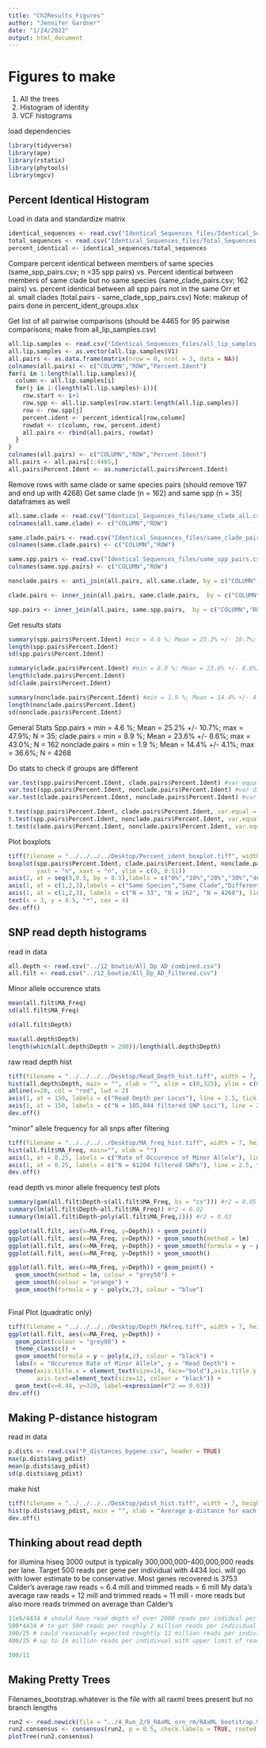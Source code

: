 ```yaml
---
title: "Ch2Results_Figures"
author: "Jennifer Gardner"
date: "1/24/2022"
output: html_document
---
```

# Figures to make
  1. All the trees
  2. Histogram of identity
  3. VCF histograms


load dependencies
```r
library(tidyverse)
library(ape)
library(rstatix)
library(phytools)
library(mgcv)
```


## Percent Identical Histogram
Load in data and standardize matrix
```r
identical_sequences <- read.csv("Identical_Sequences_files/Identical_Sequences.csv", row.names = 1)
total_sequences <- read.csv("Identical_Sequences_files/Total_Sequences.csv", row.names = 1)
percent_identical <- identical_sequences/total_sequences
```

Compare percent identical between members of same species (same_spp_pairs.csv; n =35 spp pairs) vs.
Percent identical between members of same clade but no same species (same_clade_pairs.csv; 162 pairs) vs.
percent identical between all spp pairs not in the same Orr et al. small clades (total.pairs - same_clade_spp_pairs.csv)
  Note: makeup of pairs done in percent_ident_groups.xlsx
  
Get list of all pairwise comparisons (should be 4465 for 95 pairwise comparisons; make from all_lip_samples.csv)
```r
all.lip.samples <- read.csv("Identical_Sequences_files/all_lip_samples.csv", header = FALSE)
all.lip.samples <- as.vector(all.lip.samples$V1)
all.pairs <- as.data.frame(matrix(nrow = 0, ncol = 3, data = NA))
colnames(all.pairs) <- c("COLUMN","ROW","Percent.Ident")
for(i in 1:length(all.lip.samples)){
  column <- all.lip.samples[i]
  for(j in 1:(length(all.lip.samples)-i)){
    row.start <- i+1
    row.spp <- all.lip.samples[row.start:length(all.lip.samples)]
    row <- row.spp[j]
    percent.ident <- percent_identical[row,column]
    rowdat <- c(column, row, percent.ident)
    all.pairs <- rbind(all.pairs, rowdat)
  }
}
colnames(all.pairs) <- c("COLUMN","ROW","Percent.Ident")
all.pairs <- all.pairs[1:4465,]
all.pairs$Percent.Ident <- as.numeric(all.pairs$Percent.Ident)
```

Remove rows with same clade or same species pairs (should remove 197 and end up with 4268)
Get same clade (n = 162) and same spp (n = 35) dataframes as well
```r
all.same.clade <- read.csv("Identical_Sequences_files/same_clade_all.csv", header = FALSE)
colnames(all.same.clade) <- c("COLUMN","ROW")

same.clade.pairs <- read.csv("Identical_Sequences_files/same_clade_pairs.csv", header = FALSE)
colnames(same.clade.pairs) <- c("COLUMN","ROW")

same.spp.pairs <- read.csv("Identical_Sequences_files/same_spp_pairs.csv", header = FALSE)
colnames(same.spp.pairs) <- c("COLUMN","ROW")

nonclade.pairs <- anti_join(all.pairs, all.same.clade, by = c("COLUMN","ROW"))

clade.pairs <- inner_join(all.pairs, same.clade.pairs,  by = c("COLUMN","ROW"))

spp.pairs <- inner_join(all.pairs, same.spp.pairs,  by = c("COLUMN","ROW"))
```

Get results stats
```r
summary(spp.pairs$Percent.Ident) #min = 4.6 %; Mean = 25.2% +/- 10.7%; max = 47.9%; N = 35;
length(spp.pairs$Percent.Ident)
sd(spp.pairs$Percent.Ident)

summary(clade.pairs$Percent.Ident) #min = 8.9 %; Mean = 23.6% +/- 8.6%; max = 43.0%; N = 162;
length(clade.pairs$Percent.Ident)
sd(clade.pairs$Percent.Ident)

summary(nonclade.pairs$Percent.Ident) #min = 1.9 %; Mean = 14.4% +/- 4.1%; max = 36.6%; N = 4268;
length(nonclade.pairs$Percent.Ident)
sd(nonclade.pairs$Percent.Ident)

```

General Stats
Spp.pairs = min = 4.6 %; Mean = 25.2% +/- 10.7%; max = 47.9%; N = 35;
clade.pairs = min = 8.9 %; Mean = 23.6% +/- 8.6%; max = 43.0%; N = 162
nonclade.pairs = min = 1.9 %; Mean = 14.4% +/- 4.1%; max = 36.6%; N = 4268


Do stats to check if groups are different
```r
var.test(spp.pairs$Percent.Ident, clade.pairs$Percent.Ident) #var equal
var.test(spp.pairs$Percent.Ident, nonclade.pairs$Percent.Ident) #var diff
var.test(clade.pairs$Percent.Ident, nonclade.pairs$Percent.Ident) #var diff
```

```r
t.test(spp.pairs$Percent.Ident, clade.pairs$Percent.Ident, var.equal = TRUE)
t.test(spp.pairs$Percent.Ident, nonclade.pairs$Percent.Ident, var.equal = FALSE, alternative = "greater") #var diff
t.test(clade.pairs$Percent.Ident, nonclade.pairs$Percent.Ident, var.equal = FALSE, alternative = "greater") #var diff
```


Plot boxplots
```r
tiff(filename = "../../../../Desktop/Percent_ident_boxplot.tiff", width = 7, height = 5, units = "in", res = 300)
boxplot(spp.pairs$Percent.Ident, clade.pairs$Percent.Ident, nonclade.pairs$Percent.Ident, ylab = "Percent of Idenitcal Sequences",
        yaxt = "n", xaxt = "n", ylim = c(0, 0.51))
axis(2, at = seq(0,0.5, by = 0.1),labels = c("0%","10%","20%","30%","40%","50%"))
axis(1, at = c(1,2,3),labels = c("Same Species","Same Clade","Different Clades"))
axis(1, at = c(1,2,3), labels = c("N = 33", "N = 162", "N = 4268"), line = 1 , tick = FALSE)
text(x = 3, y = 0.5, "*", cex = 4)
dev.off()
```

## SNP read depth histograms

read in data
```r
all.depth <- read.csv("../12_bowtie/All_Dp_AD_combined.csv")
all.filt <- read.csv("../12_bowtie/All_Dp_AD_filtered.csv")
```

Minor allele occurence stats
```r
mean(all.filt$MA_Freq)
sd(all.filt$MA_Freq)

sd(all.filt$Depth)

max(all.depth$Depth)
length(which(all.depth$Depth > 200))/length(all.depth$Depth)
```


raw read depth hist
```r
tiff(filename = "../../../../Desktop/Read_Depth_hist.tiff", width = 7, height = 5, units = "in", res = 300)
hist(all.depth$Depth, main = "", xlab = "", xlim = c(0,325), ylim = c(0,50000))
abline(v=20, col = "red", lwd = 2)
axis(1, at = 150, labels = c("Read Depth per Locus"), line = 1.5, tick = FALSE)
axis(1, at = 150, labels = c("N = 105,844 filtered SNP Loci"), line = 2.5, tick = FALSE)
dev.off()
```

"minor" allele frequency for all snps after filtering
```r
tiff(filename = "../../../../Desktop/MA_freq_hist.tiff", width = 7, height = 5, units = "in", res = 300)
hist(all.filt$MA_Freq, main="", xlab = "")
axis(1, at = 0.25, labels = c("Rate of Occurence of Minor Allele"), line = 1.5, tick = FALSE)
axis(1, at = 0.25, labels = c("N = 61204 filtered SNPs"), line = 2.5, tick = FALSE)
dev.off()
```

read depth vs minor allele frequency test plots
```r
summary(gam(all.filt$Depth~s(all.filt$MA_Freq, bs = "cs"))) #r2 = 0.05
summary(lm(all.filt$Depth~all.filt$MA_Freq)) #r2 = 0.02
summary(lm(all.filt$Depth~poly(all.filt$MA_Freq,2))) #r2 = 0.03

ggplot(all.filt, aes(x=MA_Freq, y=Depth)) + geom_point()
ggplot(all.filt, aes(x=MA_Freq, y=Depth)) + geom_smooth(method = lm)
ggplot(all.filt, aes(x=MA_Freq, y=Depth)) + geom_smooth(formula = y ~ poly(x,2))
ggplot(all.filt, aes(x=MA_Freq, y=Depth)) + geom_smooth()

ggplot(all.filt, aes(x=MA_Freq, y=Depth)) + geom_point() +
  geom_smooth(method = lm, colour = "grey50") + 
  geom_smooth(colour = "orange") +
  geom_smooth(formula = y ~ poly(x,2), colour = "blue") 
  
```

Final Plot (quadratic only)
```r
tiff(filename = "../../../../Desktop/Depth_MAfreq.tiff", width = 7, height = 5, units = "in", res = 300)
ggplot(all.filt, aes(x=MA_Freq, y=Depth)) + 
  geom_point(colour = "grey80") + 
  theme_classic() +
  geom_smooth(formula = y ~ poly(x,2), colour = "black") + 
  labs(x = "Occurence Rate of Minor Allele", y = "Read Depth") +
  theme(axis.title.x = element_text(size=14, face="bold"),axis.title.y = element_text(size=14, face="bold"),
        axis.text=element_text(size=12, colour = "black")) +
  geom_text(x=0.48, y=320, label=expression(r^2 == 0.03))
dev.off()
```


## Making P-distance histogram
read in data
```r
p.dists <- read.csv("P_distances_bygene.csv", header = TRUE)
max(p.dists$avg_pdist)
mean(p.dists$avg_pdist)
sd(p.dists$avg_pdist)
```

make hist
```r
tiff(filename = "../../../../Desktop/pdist_hist.tiff", width = 7, height = 5, units = "in", res = 300)
hist(p.dists$avg_pdist, main = "", xlab = "Average p-distance for each of 2917 exons", xlim = c(0,0.2), ylim = c(0,900))
dev.off()
```

## Thinking about read depth
for illumina hiseq 3000 output is typically 300,000,000-400,000,000 reads per lane. Target 500 reads per gene per individual with 4434 loci. will go with lower estimate to be conservative.
Most genes recovered is 3753
Calder's average raw reads = 6.4 mill and trimmed reads = 6 mill
My data's average raw reads = 12 mill and trimmed reads = 11 mill - more reads but also more reads trimmed on average than Calder's

```r
11e6/4434 # should have read depth of over 2000 reads per indidual per locus -> so clearly a large proportion of reads are not mapping to genes (expected)
500*4434 # to get 500 reads per roughly 2 million reads per individual (reasonable goal)
300/25 # could reasonably expected roughtly 12 million reads per individual if only 25 in poopl
400/25 # up to 16 million reads per indidivual with upper limit of reads per lane from hiseq 3000.

300/11

```



## Making Pretty Trees
Filenames_bootstrap.whatever is the file with all raxml trees present but no branch lengths

```r
run2 <- read.newick(file = "../4_Run_2/9_RAxML_orn_rm/RAxML_bootstrap.9_orn")
run2.consensus <- consensus(run2, p = 0.5, check.labels = TRUE, rooted = FALSE)
plotTree(run2.consensus)
```

